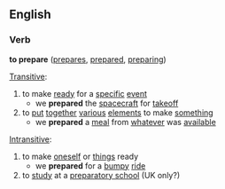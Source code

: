 ==English==

===Verb===
'''to prepare'''  ([[prepares]], [[prepared]], [[preparing]])

[[Transitive]]:
# to make [[ready]] for a [[specific]] [[event]]
#* we '''prepared''' the [[spacecraft]] for [[takeoff]]
# to [[put]] [[together]] [[various]] [[element]]s to make [[something]]
#* we '''prepared''' a [[meal]] from [[whatever]] was [[available]]

[[Intransitive]]:
# to make [[oneself]] or [[thing]]s ready
#* we '''prepared''' for a [[bump]]y [[ride]]
# to [[study]] at a [[preparatory school]] (UK only?)
